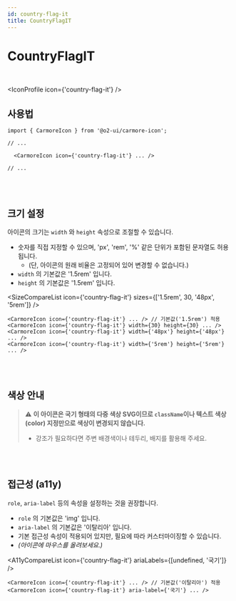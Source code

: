 ```yaml
---
id: country-flag-it
title: CountryFlagIT
---
```




# CountryFlagIT

<br />

<IconProfile icon={'country-flag-it'} />

## 사용법

```tsx
import { CarmoreIcon } from '@o2-ui/carmore-icon';

// ...

  <CarmoreIcon icon={'country-flag-it'} ... />

// ...
```

<br />
<br />

## 크기 설정

아이콘의 크기는 `width` 와 `height` 속성으로 조절할 수 있습니다.

- 숫자를 직접 지정할 수 있으며, 'px', 'rem', '%' 같은 단위가 포함된 문자열도 허용됩니다.
  - (단, 아이콘의 원래 비율은 고정되어 있어 변경할 수 없습니다.)
- `width` 의 기본값은 '1.5rem' 입니다.
- `height` 의 기본값은 '1.5rem' 입니다.

<SizeCompareList icon={'country-flag-it'} sizes={['1.5rem', 30, '48px', '5rem']} />

```tsx
<CarmoreIcon icon={'country-flag-it'} ... /> // 기본값('1.5rem') 적용
<CarmoreIcon icon={'country-flag-it'} width={30} height={30} ... />
<CarmoreIcon icon={'country-flag-it'} width={'48px'} height={'48px'} ... />
<CarmoreIcon icon={'country-flag-it'} width={'5rem'} height={'5rem'} ... />
```

<br />
<br />

## 색상 안내

> ⚠️ <b>이 아이콘은 국기 형태의 다중 색상 SVG이므로 `className`이나 텍스트 색상(color) 지정만으로 색상이 변경되지 않습니다. </b>
>
> - 강조가 필요하다면 주변 배경색이나 테두리, 배지를 활용해 주세요.

<br />
<br />

## 접근성 (a11y)

`role`, `aria-label` 등의 속성을 설정하는 것을 권장합니다.

- `role` 의 기본값은 'img' 입니다.
- `aria-label` 의 기본값은 '이탈리아' 입니다.
- 기본 접근성 속성이 적용되어 있지만, 필요에 따라 커스터마이징할 수 있습니다.
- _(아이콘에 마우스를 올려보세요.)_

<A11yCompareList icon={'country-flag-it'} ariaLabels={[undefined, '국기']} />

```tsx
<CarmoreIcon icon={'country-flag-it'} ... /> // 기본값('이탈리아') 적용
<CarmoreIcon icon={'country-flag-it'} aria-label={'국기'} ... />
```
